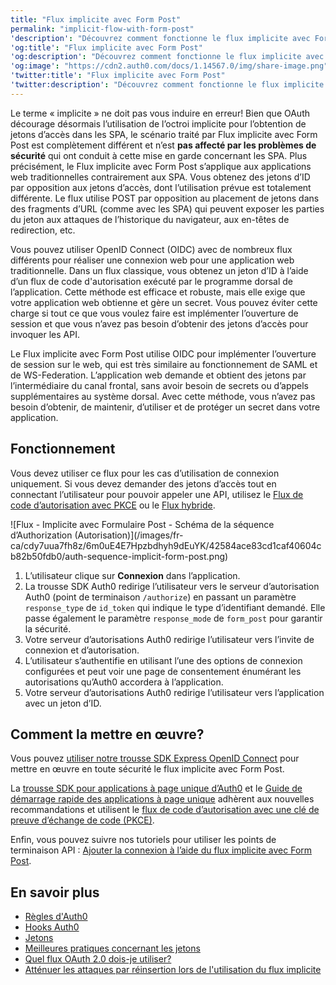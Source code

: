 ```yaml
---
title: "Flux implicite avec Form Post"
permalink: "implicit-flow-with-form-post"
'description': "Découvrez comment fonctionne le flux implicite avec Form Post et pourquoi vous devriez l’utiliser pour les applications web traditionnelles qui n’ont besoin que d’un jeton d’ID pour effectuer l’authentification de l’utilisateur."
'og:title': "Flux implicite avec Form Post"
'og:description': "Découvrez comment fonctionne le flux implicite avec Form Post et pourquoi vous devriez l’utiliser pour les applications web traditionnelles qui n’ont besoin que d’un jeton d’ID pour effectuer l’authentification de l’utilisateur."
'og:image': "https://cdn2.auth0.com/docs/1.14567.0/img/share-image.png"
'twitter:title': "Flux implicite avec Form Post"
'twitter:description': "Découvrez comment fonctionne le flux implicite avec Form Post et pourquoi vous devriez l’utiliser pour les applications web traditionnelles qui n’ont besoin que d’un jeton d’ID pour effectuer l’authentification de l’utilisateur."
---
```


<Warning>

Le terme « implicite » ne doit pas vous induire en erreur! Bien que OAuth décourage désormais l’utilisation de l’octroi implicite pour l’obtention de jetons d’accès dans les SPA, le scénario traité par Flux implicite avec Form Post est complètement différent et n’est **pas affecté par les problèmes de sécurité** qui ont conduit à cette mise en garde concernant les SPA. Plus précisément, le Flux implicite avec Form Post s’applique aux applications web traditionnelles contrairement aux SPA. Vous obtenez des jetons d’ID par opposition aux jetons d’accès, dont l’utilisation prévue est totalement différente. Le flux utilise POST par opposition au placement de jetons dans des fragments d’URL (comme avec les SPA) qui peuvent exposer les parties du jeton aux attaques de l’historique du navigateur, aux en-têtes de redirection, etc.

</Warning>

Vous pouvez utiliser <Tooltip href="/docs/docs/fr-ca/glossary?term=openid" tip="OpenID
Norme ouverte d’authentification qui permet aux applications de vérifier l’identité des utilisateurs sans avoir à collecter leurs informations de connexion." cta="Voir le glossaire">OpenID</Tooltip> Connect (OIDC) avec de nombreux flux différents pour réaliser une connexion web pour une application web traditionnelle. Dans un flux classique, vous obtenez un jeton d’ID à l’aide d’un flux de code d'autorisation exécuté par le programme dorsal de l’application. Cette méthode est efficace et robuste, mais elle exige que votre application web obtienne et gère un secret. Vous pouvez éviter cette charge si tout ce que vous voulez faire est implémenter l’ouverture de session et que vous n’avez pas besoin d’obtenir des jetons d’accès pour invoquer les API.

Le Flux implicite avec Form Post utilise OIDC pour implémenter l’ouverture de session sur le web, qui est très similaire au fonctionnement de <Tooltip href="/docs/docs/fr-ca/glossary?term=security-assertion-markup-language" tip="Security Assertion Markup Language (SAML)
Protocole normalisé permettant à deux parties d’échanger des informations d’authentification sans mot de passe." cta="Voir le glossaire">SAML</Tooltip> et de WS-Federation. L’application web demande et obtient des jetons par l’intermédiaire du canal frontal, sans avoir besoin de secrets ou d’appels supplémentaires au système dorsal. Avec cette méthode, vous n’avez pas besoin d’obtenir, de maintenir, d’utiliser et de protéger un secret dans votre application.

## Fonctionnement

<Warning>

Vous devez utiliser ce flux pour les cas d’utilisation de connexion uniquement. Si vous devez demander des jetons d’accès tout en connectant l’utilisateur pour pouvoir appeler une API, utilisez le [Flux de code d’autorisation avec PKCE](/docs/fr-ca/get-started/authentication-and-authorization-flow/authorization-code-flow-with-pkce) ou le [Flux hybride](/docs/fr-ca/get-started/authentication-and-authorization-flow/hybrid-flow).

</Warning>

<Frame>![Flux - Implicite avec Formulaire Post - Schéma de la séquence d’Authorization (Autorisation)](/images/fr-ca/cdy7uua7fh8z/6m0uE4E7Hpzbdhyh9dEuYK/42584ace83cd1caf40604cb82b50fdb0/auth-sequence-implicit-form-post.png)</Frame>

1. L’utilisateur clique sur **Connexion** dans l’application.
2. La trousse SDK Auth0 redirige l’utilisateur vers le serveur d’autorisation Auth0 (point de terminaison `/authorize`) en passant un paramètre `response_type` de `id_token` qui indique le type d’identifiant demandé. Elle passe également le paramètre `response_mode` de `form_post` pour garantir la sécurité.
3. Votre serveur d’autorisations Auth0 redirige l’utilisateur vers l’invite de connexion et d’autorisation.
4. L’utilisateur s’authentifie en utilisant l’une des options de connexion configurées et peut voir une page de consentement énumérant les autorisations qu’Auth0 accordera à l’application.
5. Votre serveur d’autorisations Auth0 redirige l’utilisateur vers l’application avec un jeton d’ID.

## Comment la mettre en œuvre?

Vous pouvez [utiliser notre trousse SDK Express OpenID Connect](https://www.npmjs.com/package/express-openid-connect) pour mettre en œuvre en toute sécurité le flux implicite avec Form Post.

<Callout icon="file-lines" color="#0EA5E9" iconType="regular">

La [trousse SDK pour applications à page unique d’Auth0](/docs/fr-ca/libraries/auth0-single-page-app-sdk) et le [Guide de démarrage rapide des applications à page unique](/docs/fr-ca/quickstart/spa) adhèrent aux nouvelles recommandations et utilisent le [flux de code d’autorisation avec une clé de preuve d’échange de code (PKCE)](/docs/fr-ca/get-started/authentication-and-authorization-flow/authorization-code-flow-with-pkce).

</Callout>

Enfin, vous pouvez suivre nos tutoriels pour utiliser les points de terminaison API : [Ajouter la connexion à l’aide du flux implicite avec Form Post](/docs/fr-ca/get-started/authentication-and-authorization-flow/implicit-flow-with-form-post/add-login-using-the-implicit-flow-with-form-post).

## En savoir plus

* [Règles d'Auth0](/docs/fr-ca/customize/rules)
* [Hooks Auth0](/docs/fr-ca/customize/hooks)
* [Jetons](/docs/fr-ca/secure/tokens)
* [Meilleures pratiques concernant les jetons](/docs/fr-ca/secure/tokens/token-best-practices)
* [Quel flux OAuth 2.0 dois-je utiliser?](/docs/fr-ca/get-started/authentication-and-authorization-flow/which-oauth-2-0-flow-should-i-use)
* [Atténuer les attaques par réinsertion lors de l'utilisation du flux implicite](/docs/fr-ca/get-started/authentication-and-authorization-flow/implicit-flow-with-form-post/mitigate-replay-attacks-when-using-the-implicit-flow)